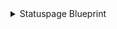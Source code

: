 <details>
<summary>Statuspage Blueprint</summary>


```json showLineNumbers
{
  "identifier": "statuspage",
  "title": "Status Page",
  "description": "A Statuspage for communicating service status, maintenance and incidents",
  "schema": {
    "properties": {
      "page_description": {
        "type": "string",
        "title": "Page Description",
        "description": "Description of the page (optional)"
      },
      "headline": {
        "type": "string",
        "title": "Headline",
        "description": "A short headline for the Statuspage (optional)"
      },
      "branding": {
        "type": "string",
        "title": "Branding",
        "description": "Branding level of the Statuspage (e.g., 'basic')"
      },
      "status_indicator": {
        "type": "string",
        "title": "Status Indicator",
        "enum": ["none", "minor", "major", "critical"],
        "enumColors": {
          "none": "green",
          "minor": "yellow",
          "major": "orange",
          "critical": "red"
        },
        "description": "The current status of the page"
      },
      "status_description": {
        "type": "string",
        "title": "Status Description",
        "description": "Description of the current status (optional)"
      },
      "subdomain": {
        "type": "string",
        "title": "Subdomain",
        "description": "The subdomain used for the Statuspage URL (e.g., 'acme')"
      },
      "domain": {
        "type": "string",
        "title": "Custom Domain",
        "description": "Custom domain name for the Statuspage (optional)"
      },
      "url": {
        "type": "string",
        "format": "url",
        "title": "Statuspage URL",
        "description": "Full URL of the Statuspage (optional)"
      },
      "allow_page_subscribers": {
        "type": "boolean",
        "title": "Allow Page Subscribers",
        "description": "Whether to allow users to subscribe to page updates"
      },
      "allow_incident_subscribers": {
        "type": "boolean",
        "title": "Allow Incident Subscribers",
        "description": "Whether to allow users to subscribe to specific incidents"
      },
      "allow_email_subscribers": {
        "type": "boolean",
        "title": "Allow Email Subscribers",
        "description": "Whether to allow email subscriptions"
      },
      "allow_sms_subscribers": {
        "type": "boolean",
        "title": "Allow SMS Subscribers",
        "description": "Whether to allow SMS subscriptions"
      },
      "allow_rss_atom_feeds": {
        "type": "boolean",
        "title": "Allow RSS/Atom Feeds",
        "description": "Whether to allow RSS or Atom feeds"
      },
      "allow_webhook_subscribers": {
        "type": "boolean",
        "title": "Allow Webhook Subscribers",
        "description": "Whether to allow webhook subscriptions"
      },
      "time_zone": {
        "type": "string",
        "title": "Time Zone",
        "description": "The time zone used for the Statuspage"
      },
      "createdAt": {
        "type": "string",
        "format": "date-time",
        "title": "Created At",
        "description": "When the Statuspage was created"
      },
      "updatedAt": {
        "type": "string",
        "format": "date-time",
        "title": "Last Updated At",
        "description": "When the Statuspage was last updated"
      }
    }
  },
  "calculationProperties": {},
  "aggregationProperties": {}
}
```
</details>